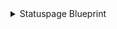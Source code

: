 <details>
<summary>Statuspage Blueprint</summary>


```json showLineNumbers
{
  "identifier": "statuspage",
  "title": "Status Page",
  "description": "A Statuspage for communicating service status, maintenance and incidents",
  "schema": {
    "properties": {
      "page_description": {
        "type": "string",
        "title": "Page Description",
        "description": "Description of the page (optional)"
      },
      "headline": {
        "type": "string",
        "title": "Headline",
        "description": "A short headline for the Statuspage (optional)"
      },
      "branding": {
        "type": "string",
        "title": "Branding",
        "description": "Branding level of the Statuspage (e.g., 'basic')"
      },
      "status_indicator": {
        "type": "string",
        "title": "Status Indicator",
        "enum": ["none", "minor", "major", "critical"],
        "enumColors": {
          "none": "green",
          "minor": "yellow",
          "major": "orange",
          "critical": "red"
        },
        "description": "The current status of the page"
      },
      "status_description": {
        "type": "string",
        "title": "Status Description",
        "description": "Description of the current status (optional)"
      },
      "subdomain": {
        "type": "string",
        "title": "Subdomain",
        "description": "The subdomain used for the Statuspage URL (e.g., 'acme')"
      },
      "domain": {
        "type": "string",
        "title": "Custom Domain",
        "description": "Custom domain name for the Statuspage (optional)"
      },
      "url": {
        "type": "string",
        "format": "url",
        "title": "Statuspage URL",
        "description": "Full URL of the Statuspage (optional)"
      },
      "allow_page_subscribers": {
        "type": "boolean",
        "title": "Allow Page Subscribers",
        "description": "Whether to allow users to subscribe to page updates"
      },
      "allow_incident_subscribers": {
        "type": "boolean",
        "title": "Allow Incident Subscribers",
        "description": "Whether to allow users to subscribe to specific incidents"
      },
      "allow_email_subscribers": {
        "type": "boolean",
        "title": "Allow Email Subscribers",
        "description": "Whether to allow email subscriptions"
      },
      "allow_sms_subscribers": {
        "type": "boolean",
        "title": "Allow SMS Subscribers",
        "description": "Whether to allow SMS subscriptions"
      },
      "allow_rss_atom_feeds": {
        "type": "boolean",
        "title": "Allow RSS/Atom Feeds",
        "description": "Whether to allow RSS or Atom feeds"
      },
      "allow_webhook_subscribers": {
        "type": "boolean",
        "title": "Allow Webhook Subscribers",
        "description": "Whether to allow webhook subscriptions"
      },
      "time_zone": {
        "type": "string",
        "title": "Time Zone",
        "description": "The time zone used for the Statuspage"
      },
      "createdAt": {
        "type": "string",
        "format": "date-time",
        "title": "Created At",
        "description": "When the Statuspage was created"
      },
      "updatedAt": {
        "type": "string",
        "format": "date-time",
        "title": "Last Updated At",
        "description": "When the Statuspage was last updated"
      }
    }
  },
  "calculationProperties": {},
  "aggregationProperties": {}
}
```
</details>